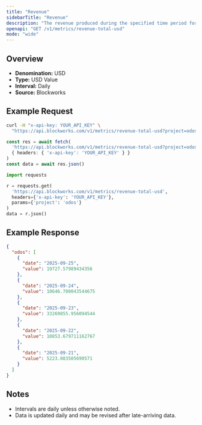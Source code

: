 ```yaml
---
title: "Revenue"
sidebarTitle: "Revenue"
description: "The revenue produced during the specified time period for given project."
openapi: "GET /v1/metrics/revenue-total-usd"
mode: "wide"
---
```


## Overview

- **Denomination:** USD
- **Type:** USD Value
- **Interval:** Daily
- **Source:** Blockworks

## Example Request

<CodeGroup>

```bash cURL
curl -H "x-api-key: YOUR_API_KEY" \
  "https://api.blockworks.com/v1/metrics/revenue-total-usd?project=odos"
```

```typescript TypeScript
const res = await fetch(
  'https://api.blockworks.com/v1/metrics/revenue-total-usd?project=odos',
  { headers: { 'x-api-key': 'YOUR_API_KEY' } }
)
const data = await res.json()
```

```python Python
import requests

r = requests.get(
  'https://api.blockworks.com/v1/metrics/revenue-total-usd',
  headers={'x-api-key': 'YOUR_API_KEY'},
  params={'project': 'odos'}
)
data = r.json()
```

</CodeGroup>

## Example Response

```json
{
  "odos": [
    {
      "date": "2025-09-25",
      "value": 19727.57989434356
    },
    {
      "date": "2025-09-24",
      "value": 10646.700043544675
    },
    {
      "date": "2025-09-23",
      "value": 33269855.956094544
    },
    {
      "date": "2025-09-22",
      "value": 10853.679711162767
    },
    {
      "date": "2025-09-21",
      "value": 5223.083505690571
    }
  ]
}
```

## Notes
- Intervals are daily unless otherwise noted.
- Data is updated daily and may be revised after late-arriving data.